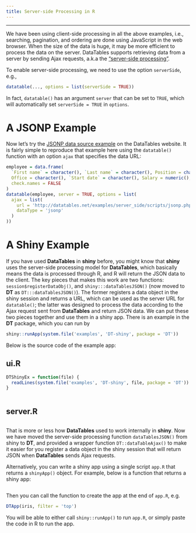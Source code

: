 ```yaml
---
title: Server-side Processing in R
---
```


---

We have been using client-side processing in all the above examples, i.e., searching, pagination, and ordering are done using JavaScript in the web browser. When the size of the data is huge, it may be more efficient to process the data on the server. DataTables supports retrieving data from a server by sending Ajax requests, a.k.a the ["server-side processing"](http://datatables.net/examples/data_sources/server_side.html).

To enable server-side processing, we need to use the option `serverSide`, e.g.,

```r
datatable(..., options = list(serverSide = TRUE))
```

In fact, `datatable()` has an argument `server` that can be set to `TRUE`, which will automatically set `serverSide = TRUE` in `options`.

# A JSONP Example

Now let's try the [JSONP data source example](http://datatables.net/examples/server_side/jsonp.html) on the DataTables website. It is fairly simple to reproduce that example here using the `datatable()` function with an option `ajax` that specifies the data URL:

```r
employee = data.frame(
  `First name` = character(), `Last name` = character(), Position = character(),
  Office = character(), `Start date` = character(), Salary = numeric(),
  check.names = FALSE
)
datatable(employee, server = TRUE, options = list(
  ajax = list(
    url = 'http://datatables.net/examples/server_side/scripts/jsonp.php',
    dataType = 'jsonp'
  )
))
```

# A Shiny Example

If you have used **DataTables** in **shiny** before, you might know that **shiny** uses the server-side processing model for **DataTables**, which basically means the data is processed through R, and R will return the JSON data to the client. The key pieces that makes this work are two functions: `session$registerDataObj()`, and `shiny:::dataTablesJSON()` (now moved to **DT** as `DT:::dataTablesJSON()`). The former registers a data object in the shiny session and returns a URL, which can be used as the server URL for `datatable()`; the latter was designed to process the data according to the Ajax request sent from **DataTables** and return JSON data. We can put these two pieces together and use them in a shiny app. There is an example in the **DT** package, which you can run by

```r
shiny::runApp(system.file('examples', 'DT-shiny', package = 'DT'))
```

Below is the source code of the example app:

## ui.R

```r
DTShinyEx = function(file) {
  readLines(system.file('examples', 'DT-shiny', file, package = 'DT'))
}
```

```r
```

## server.R

```r
```

That is more or less how **DataTables** used to work internally in **shiny**. Now we have moved the server-side processing function `dataTablesJSON()` from shiny to **DT**, and provided a wrapper function `DT::dataTableAjax()` to make it easier for you register a data object in the shiny session that will return JSON when **DataTables** sends Ajax requests.

Alternatively, you can write a shiny app using a single script `app.R` that returns a `shinyApp()` object. For example, below is a function that returns a shiny app:

```r
```

Then you can call the function to create the app at the end of `app.R`, e.g.

```r
DTApp(iris, filter = 'top')
```

You will be able to either call `shiny::runApp()` to run `app.R`, or simply paste the code in R to run the app.
